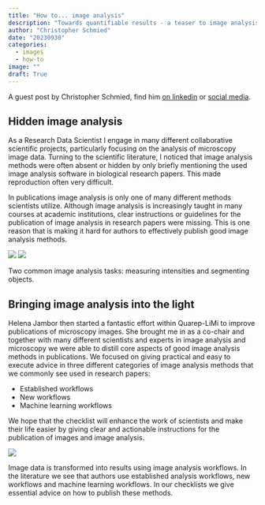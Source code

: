 ```yaml
---
title: "How to... image analysis"
description: "Towards quantifiable results - a teaser to image analysis"
author: "Christopher Schmied"
date: "20230930"
categories:
  - images
  - how-to
image: ""
draft: True
---
```

A guest post by Christopher Schmied, find him <a href="https://www.linkedin.com/in/chrischmied/">on linkedin</a> or <a href="https://twitter.com/ChriSchmied">social media</a>.

## Hidden image analysis
As a Research Data Scientist I engage in many different collaborative scientific projects, particularly focusing on the analysis of microscopy image data. Turning to the scientific literature, I noticed that image analysis methods were often absent or hidden by only briefly mentioning the used image analysis software in biological research papers. This made reproduction often very difficult. 

In publications image analysis is only one of many different methods scientists utilize. Although image analysis is increasingly taught in many courses at academic institutions, clear instructions or guidelines for the publication of image analysis in research papers were missing. This is one reason that is making it hard for authors to effectively publish good image analysis methods.

:::{#fig-IA}
![](intesities.png)
![](segmentation.png)


Two common image analysis tasks: measuring intensities and segmenting objects.
::: 


## Bringing image analysis into the light
Helena Jambor then started a fantastic effort within Quarep-LiMi to improve publications of microscopy images. She brought me in as a co-chair and together with many different scientists and experts in image analysis and microscopy we were able to distill core aspects of good image analysis methods in publications. We focused on giving practical and easy to execute advice in three different categories of image analysis methods that we commonly see used in research papers:
<ul>
<li>Established workflows</l>
<li>New workflows</l>
<li>Machine learning workflows</l>
</ul>

We hope that the checklist will enhance the work of scientists and make their life easier by giving clear and actionable instructions for the publication of images and image analysis.

::: {#fig-chris}
![](Fig 7.png)

Image data is transformed into results using image analysis workflows. In the literature we see that authors use established analysis workflows, new workflows and machine learning workflows. In our checklists we give essential advice on how to publish these methods.
:::

